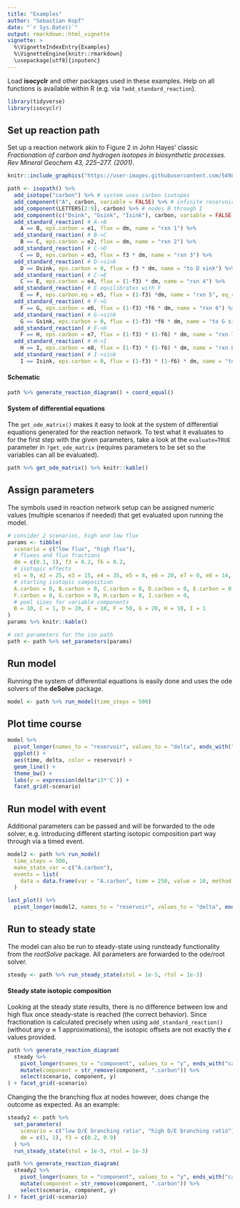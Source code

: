 ```yaml
---
title: "Examples"
author: "Sebastian Kopf"
date: "`r Sys.Date()`"
output: rmarkdown::html_vignette
vignette: >
  %\VignetteIndexEntry{Examples}
  %\VignetteEngine{knitr::rmarkdown}
  \usepackage[utf8]{inputenc}
---
```


Load **isocyclr** and other packages used in these examples. Help on all functions is available within R (e.g. via `?add_standard_reaction`).

```r
library(tidyverse)
library(isocyclr)
```

## Set up reaction path

Set up a reaction network akin to Figure 2 in John Hayes' classic *Fractionation of carbon and hydrogen isotopes in biosynthetic processes. Rev Mineral Geochem 43, 225–277. (2001)*.

```r
knitr::include_graphics("https://user-images.githubusercontent.com/5498966/97322754-b7becc00-1835-11eb-9214-339f8be22038.png")
```

```r
path <- isopath() %>% 
  add_isotope("carbon") %>% # system uses carbon isotopes
  add_component("A", carbon, variable = FALSE) %>% # infinite reservoir
  add_component(LETTERS[2:9], carbon) %>% # nodes B through I
  add_component(c("Dsink", "Gsink", "Isink"), carbon, variable = FALSE) %>% # out pools
  add_standard_reaction( # A->B
    A == B, eps.carbon = e1, flux = dm, name = "rxn 1") %>% 
  add_standard_reaction( # B->C
    B == C, eps.carbon = e2, flux = dm, name = "rxn 2") %>% 
  add_standard_reaction( # C->D
    C == D, eps.carbon = e3, flux = f3 * dm, name = "rxn 3") %>% 
  add_standard_reaction( # D->sink
    D == Dsink, eps.carbon = 0, flux = f3 * dm, name = "to D sink") %>% 
  add_standard_reaction( # C->E
    C == E, eps.carbon = e4, flux = (1-f3) * dm, name = "rxn 4") %>% 
  add_standard_reaction( # E equilibrates with F
    E == F, eps.carbon.eq = e5, flux = (1-f3) *dm, name = "rxn 5", eq_ratio = "P/S") %>%
  add_standard_reaction( # F->G
    F == G, eps.carbon = e6, flux = (1-f3) *f6 * dm, name = "rxn 6") %>% 
  add_standard_reaction( # G->sink
    G == Gsink, eps.carbon = 0, flux = (1-f3) *f6 * dm, name = "to G sink") %>% 
  add_standard_reaction( # F->H
    F == H, eps.carbon = e7, flux = (1-f3) * (1-f6) * dm, name = "rxn 7") %>% 
  add_standard_reaction( # H->I
    H == I, eps.carbon = e8, flux = (1-f3) * (1-f6) * dm, name = "rxn 8") %>% 
  add_standard_reaction( # I->sink
    I == Isink, eps.carbon = 0, flux = (1-f3) * (1-f6) * dm, name = "to I sink") 
```

#### Schematic

```r
path %>% generate_reaction_diagram() + coord_equal()
```

#### System of differential equations

The `get_ode_matrix()` makes it easy to look at the system of differential equations generated for the reaction network. To test what it evaluates  to for the first step with the given parameters, take a look at the `evaluate=TRUE` parameter in `?get_ode_matrix` (requires parameters to be set so the variables can all be evaluated).

```r
path %>% get_ode_matrix() %>% knitr::kable()
```


## Assign parameters

The symbols used in reaction network setup can be assigned numeric values (multiple scenarios if needed) that get evaluated upon running the model.

```r
# consider 2 scenarios, high and low flux
params <- tibble(
  scenario = c("low flux", "high flux"),
  # fluxes and flux fractions
  dm = c(0.1, 1), f3 = 0.2, f6 = 0.2,
  # isotopic effects
  e1 = 0, e2 = 25, e3 = 15, e4 = 35, e5 = 8, e6 = 20, e7 = 0, e8 = 14,
  # starting isotopic composition
  A.carbon = 0, B.carbon = 0, C.carbon = 0, D.carbon = 0, E.carbon = 0, 
  F.carbon = 0, G.carbon = 0, H.carbon = 0, I.carbon = 0,
  # pool sizes for variable components
  B = 10, C = 1, D = 20, E = 10, F = 50, G = 20, H = 10, I = 1
)
params %>% knitr::kable()

# set parameters for the iso path
path <- path %>% set_parameters(params) 
```

## Run model

Running the system of differential equations is easily done and uses the ode solvers of the **deSolve** package.

```r
model <- path %>% run_model(time_steps = 500)
```

## Plot time course

```r
model %>% 
  pivot_longer(names_to = "reservoir", values_to = "delta", ends_with("carbon")) %>%
  ggplot() + 
  aes(time, delta, color = reservoir) +
  geom_line() + 
  theme_bw() +
  labs(y = expression(delta*13*'C')) +
  facet_grid(~scenario)
```

## Run model with event

Additional parameters can be passed and will be forwarded to the ode solver, e.g. introducing different starting isotopic composition part way through via a timed event.

```r
model2 <- path %>% run_model(
  time_steps = 500, 
  make_state_var = c("A.carbon"),
  events = list(
    data = data.frame(var = "A.carbon", time = 250, value = 10, method = "rep"))
  )

last_plot() %+% 
  pivot_longer(model2, names_to = "reservoir", values_to = "delta", ends_with("carbon"))
```

## Run to steady state

The model can also be run to steady-state using runsteady functionality from the *rootSolve* package. All parameters are forwarded to the ode/root solver.

```r
steady <- path %>% run_steady_state(stol = 1e-5, rtol = 1e-3)
```

#### Steady state isotopic composition

Looking at the steady state results, there is no difference between low and high flux once steady-state is reached (the correct behavior). Since fractionation is calculated precisely when using `add_standard_reaction()` (without any $\alpha \approx 1$ approximations), the isotopic offsets are not exactly the $\epsilon$ values provided.

```r
path %>% generate_reaction_diagram(
  steady %>% 
    pivot_longer(names_to = "component", values_to = "y", ends_with("carbon")) %>% 
    mutate(component = str_remove(component, ".carbon")) %>% 
    select(scenario, component, y)
) + facet_grid(~scenario)
```

Changing the the branching flux at nodes however, does change the outcome as expected. As an example:

```r
steady2 <- path %>% 
  set_parameters(
    scenario = c("low D/E branching ratio", "high D/E branching ratio"),
    dm = c(1, 1), f3 = c(0.2, 0.9)
  ) %>% 
  run_steady_state(stol = 1e-5, rtol = 1e-3)
```

```r
path %>% generate_reaction_diagram(
  steady2 %>% 
    pivot_longer(names_to = "component", values_to = "y", ends_with("carbon")) %>% 
    mutate(component = str_remove(component, ".carbon")) %>% 
    select(scenario, component, y)
) + facet_grid(~scenario)
```

